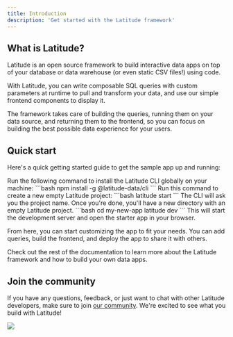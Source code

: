 ```yaml
---
title: Introduction
description: 'Get started with the Latitude framework'
---
```


## What is Latitude?

Latitude is an open source framework to build interactive data apps on top of your database or data warehouse (or even static CSV files!) using code.

With Latitude, you can write composable SQL queries with custom parameters at runtime to pull and transform your data, and use our simple frontend components to display it.

The framework takes care of building the queries, running them on your data source, and returning them to the frontend, so you can focus on building the best possible data experience for your users.

## Quick start

Here's a quick getting started guide to get the sample app up and running: 

<Steps>
  <Step title="Install the Latitude CLI">
    Run the following command to install the Latitude CLI globally on your machine:
    ```bash
    npm install -g @latitude-data/cli
    ```
  </Step>
  <Step title="Create the starter project">
    Run this command to create a new empty Latitude project:
    ```bash
    latitude start
    ```
    The CLI will ask you the project name. Once you're done, you'll have a new directory with an empty Latitude project.
  </Step>
  <Step title="Navigate to the project and run the app">
    ```bash
    cd my-new-app
    latitude dev
    ```
    This will start the development server and open the starter app in your browser.
  </Step>
</Steps>

From here, you can start customizing the app to fit your needs. You can add queries, build the frontend, and deploy the app to share it with others.

Check out the rest of the documentation to learn more about the Latitude framework and how to build your own data apps.

## Join the community

If you have any questions, feedback, or just want to chat with other Latitude developers, make sure to join [our community](https://join.slack.com/t/trylatitude/shared_invite/zt-17dyj4elt-rwM~h2OorAA3NtgmibhnLA). We're excited to see what you build with Latitude!

<img referrerpolicy="no-referrer-when-downgrade" src="https://static.scarf.sh/a.png?x-pxid=a6b4963c-d5a7-4f95-992a-78ebd85686f3" />
